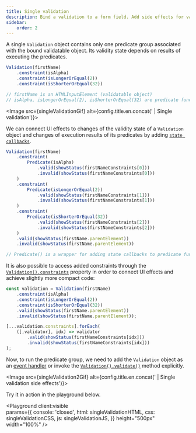 ```yaml
---
title: Single validation
description: Bind a validation to a form field. Add side effects for validation and predicate state changes.
sidebar:
    order: 2
---
```




A single `Validation` object contains only one predicate group associated with the bound validatable object. Its validity state depends on results of executing the predicates.

```js 
Validation(firstName)
    .constraint(isAlpha)
    .constraint(isLongerOrEqual(2)) 
    .constraint(isShorterOrEqual(32))

// firstName is an HTMLInputElement (validatable object)
// isAlpha, isLongerOrEqual(2), isShorterOrEqual(32) are predicate functions
```

<Image src={singleValidationGif} alt={config.title.en.concat(' | Single validation')}></Image>

We can connect UI effects to changes of the validity state of a `Validation` object and changes of execution results of its predicates by adding [`state callbacks`](/concept/state-callbacks).

```js "valid" "invalid"
Validation(firstName)
    .constraint(
        Predicate(isAlpha)
            .valid(showStatus(firstNameConstraints[0]))
            .invalid(showStatus(firstNameConstraints[0]))
    )
    .constraint(
        Predicate(isLongerOrEqual(2))
            .valid(showStatus(firstNameConstraints[1]))
            .invalid(showStatus(firstNameConstraints[1]))
    )
    .constraint(
        Predicate(isShorterOrEqual(32))
            .valid(showStatus(firstNameConstraints[2]))
            .invalid(showStatus(firstNameConstraints[2]))
    )
    .valid(showStatus(firstName.parentElement))
    .invalid(showStatus(firstName.parentElement))

// Predicate() is a wrapper for adding state callbacks to predicate functions
```

It is also possible to access added constraints through the [`Validation().constraints`](/api/validation/instance-properties/constraints) property in order to connect UI effects and achieve slightly more compact code:

```js /valid(?=[\W])/ "invalid" "constraints"
const validation = Validation(firstName)
    .constraint(isAlpha)
    .constraint(isLongerOrEqual(2))
    .constraint(isShorterOrEqual(32))
    .valid(showStatus(firstName.parentElement))
    .invalid(showStatus(firstName.parentElement));

[...validation.constraints].forEach(
    ([,validator], idx) => validator
        .valid(showStatus(firstNameConstraints[idx]))
        .invalid(showStatus(firstNameConstraints[idx]))
);
```

Now, to run the predicate group, we need to add the `Validation` object as an [event handler](/api/validation/callable-object/event-handler) or invoke the [`Validation().validate()`](/api/validation/instance-methods/validate) method explicitly.

<Image src={singleValidation2Gif} alt={config.title.en.concat(' | Single validation side effects')}></Image>

Try it in action in the playground below.

<Playground client:visible  
    params={{
        console: 'closed',
        html: singleValidationHTML,
        css: singleValidationCSS,
        js: singleValidationJS,
    }}
    height="500px"
    width="100%"
/>